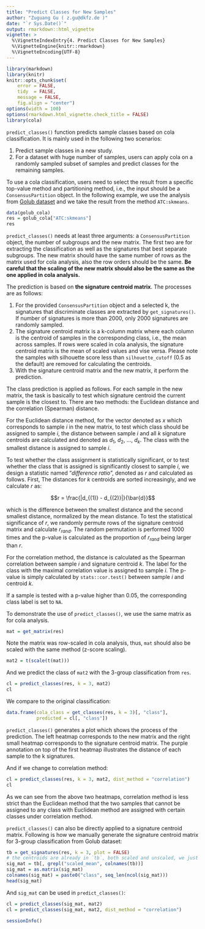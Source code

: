 ```yaml
---
title: "Predict Classes for New Samples"
author: "Zuguang Gu ( z.gu@dkfz.de )"
date: "`r Sys.Date()`"
output: rmarkdown::html_vignette
vignette: >
  %\VignetteIndexEntry{4. Predict Classes for New Samples}
  %\VignetteEngine{knitr::rmarkdown}
  %\VignetteEncoding{UTF-8}
---
```


```r
library(markdown)
library(knitr)
knitr::opts_chunk$set(
    error = FALSE,
    tidy  = FALSE,
    message = FALSE,
    fig.align = "center")
options(width = 100)
options(rmarkdown.html_vignette.check_title = FALSE)
library(cola)
```

`predict_classes()` function predicts sample classes based on cola
classification. It is mainly used in the following two scenarios: 

1. Predict sample classes in a new study.
2. For a dataset with huge number of samples, users can apply cola on a randomly 
   sampled subset of samples and predict classes for the remaining samples.

To use a cola classification, users need to select the result from a specific
top-value method and partitioning method, i.e., the input should be a
`ConsensusPartition` object. In the following example, we use the analysis
from [Golub dataset](https://jokergoo.github.io/cola_examples/Golub_leukemia/)
and we take the result from the method `ATC:skmeans`.

```r
data(golub_cola)
res = golub_cola["ATC:skmeans"]
res
```

`predict_classes()` needs at least three arguments: a `ConsensusPartition`
object, the number of subgroups and the new matrix. The first two are for
extracting the classification as well as the signatures that best separate
subgroups. The new matrix should have the same number of rows as the matrix
used for cola analysis, also the row orders should be the same. **Be careful
that the scaling of the new matrix should also be the same as the one applied
in cola analysis.**

The prediction is based on **the signature centroid matrix**. The processes
are as follows:

1. For the provided `ConsensusPartition` object and a selected k, the
   signatures that discriminate classes are extracted by `get_signatures()`.
   If number of signatures is more than 2000, only 2000 signatures are randomly
   sampled.
2. The signature centroid matrix is a k-column matrix where each column is the
   centroid of samples in the corresponding class, i.e., the mean across
   samples. If rows were scaled in cola analysis, the signature centroid
   matrix is the mean of scaled values and vise versa. Please note the samples
   with silhouette score less than `silhouette_cutoff` (0.5 as the default)
   are removed for calculating the centroids.
3. With the signature centroid matrix and the new matrix, it perform the
   prediction.

The class prediction is applied as follows. For each sample in the new matrix,
the task is basically to test which signature centroid the current sample is
the closest to. There are two methods: the Euclidean distance and the
correlation (Spearman) distance. 

For the Euclidean distance method, for the vector denoted as $x$ which
corresponds to sample $i$ in the new matrix, to test which class should be
assigned to sample $i$, the distance between sample $i$ and all $k$ signature
centroids are calculated and denoted as $d_1$, $d_2$, ..., $d_k$. The class
with the smallest distance is assigned to sample $i$.

To test whether the class assignment is statistically significant, or to test
whether the class that is assigned is significantly closest to sample $i$, we
design a statistic named "_difference ratio_", denoted as $r$ and calculated as
follows. First, The distances for $k$ centroids are sorted increasingly, and we 
calculate $r$ as: 

$$r = \frac{|d_{(1)} - d_{(2)}|}{\bar{d}}$$

which is the difference between the smallest distance and the second smallest
distance, normalized by the mean distance. To test the statistical
significance of $r$, we randomly permute rows of the signature centroid matrix
and calculate $r_{rand}$. The random permutation is performed 1000 times and the p-value is calculated as the proportion of
$r_{rand}$ being larger than $r$.

For the correlation method, the distance is calculated as the Spearman
correlation between sample $i$ and signature centroid $k$. The label for the
class with the maximal correlation value is assigned to sample $i$. The
p-value is simply calculated by `stats::cor.test()` between sample $i$ and
centroid $k$.

If a sample is tested with a p-value higher than 0.05, the
corresponding class label is set to `NA`.

To demonstrate the use of `predict_classes()`, we use the same matrix as for cola
analysis.

```r
mat = get_matrix(res)
```

Note the matrix was row-scaled in cola analysis, thus, `mat` should also be scaled
with the same method (z-score scaling).

```r
mat2 = t(scale(t(mat)))
```

And we predict the class of `mat2` with the 3-group classification from `res`.


```r
cl = predict_classes(res, k = 3, mat2)
cl
```

We compare to the original classification:

```r
data.frame(cola_class = get_classes(res, k = 3)[, "class"],
           predicted = cl[, "class"])
```

`predict_classes()` generates a plot which shows the process of the prediction. 
The left heatmap corresponds to the new matrix and the right small heatmap corresponds
to the signature centroid matrix. The purple annotation on top of the first heatmap
illustrates the distance of each sample to the k signatures.


And if we change to correlation method:

```r
cl = predict_classes(res, k = 3, mat2, dist_method = "correlation")
cl
```

As we can see from the above two heatmaps, correlation method is less strict than
the Euclidean method that the two samples that cannot be assigned to any class with
Euclidean method are assigned with certain classes under correlation method.

`predict_classes()` can also be directly applied to a signature centroid matrix.
Following is how we manually generate the signature centroid matrix for 3-group
classification from Golub dataset:

```r
tb = get_signatures(res, k = 3, plot = FALSE)
# the centroids are already in `tb`, both scaled and unscaled, we just simply extract it
sig_mat = tb[, grepl("scaled_mean", colnames(tb))]
sig_mat = as.matrix(sig_mat)
colnames(sig_mat) = paste0("class", seq_len(ncol(sig_mat)))
head(sig_mat)
```

And `sig_mat` can be used in `predict_classes()`:

```r
cl = predict_classes(sig_mat, mat2)
cl = predict_classes(sig_mat, mat2, dist_method = "correlation")
```


```r
sessionInfo()
```

